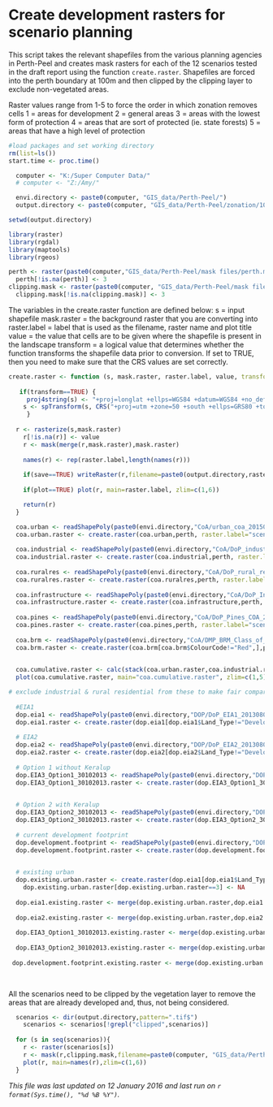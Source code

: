 Create development rasters for scenario planning
========================================================

This script takes the relevant shapefiles from the various planning agencies in Perth-Peel and creates mask rasters for each of the 12 scenarios tested in the draft report using the function `create.raster`.  Shapefiles are forced into the perth boundary at 100m and then clipped by the clipping layer to exclude non-vegetated areas.

Raster values range from 1-5 to force the order in which zonation removes cells
1 = areas for development
2 = general areas
3 = areas with the lowest form of protection
4 = areas that are sort of protected (ie. state forests)
5 = areas that have a high level of protection


```r
#load packages and set working directory
rm(list=ls())
start.time <- proc.time()

  computer <- "K:/Super Computer Data/"
  # computer <- "Z:/Amy/"

  envi.directory <- paste0(computer, "GIS_data/Perth-Peel/")
  output.directory <- paste0(computer, "GIS_data/Perth-Peel/zonation/100m/Conservation_Letters/final/scenarios/")

setwd(output.directory)

library(raster)
library(rgdal)
library(maptools)
library(rgeos)

perth <- raster(paste0(computer,"GIS_data/Perth-Peel/mask files/perth.mask.tif"))
  perth[!is.na(perth)] <- 3
clipping.mask <- raster(paste0(computer, "GIS_data/Perth-Peel/mask files/perth.clipping.mask.tif"))
  clipping.mask[!is.na(clipping.mask)] <- 3

```

The variables in the create.raster function are defined below:
s = input shapefile
mask.raster = the background raster that you are converting into
raster.label = label that is used as the filename, raster name and plot title
value = the value that cells are to be given where the shapefile is present in the landscape
transform = a logical value that determines whether the function transforms the shapefile data prior to conversion.  If set to TRUE, then you need to make sure that the CRS values are set correctly.

```r
create.raster <- function (s, mask.raster, raster.label, value, transform=TRUE, save=TRUE, plot=TRUE) {
    
   if(transform==TRUE) {
     proj4string(s) <- "+proj=longlat +ellps=WGS84 +datum=WGS84 +no_defs"
    s <- spTransform(s, CRS("+proj=utm +zone=50 +south +ellps=GRS80 +towgs84=0,0,0,0,0,0,0 +units=m +no_defs"))
     }
    
  r <- rasterize(s,mask.raster)
    r[!is.na(r)] <- value
    r <- mask(merge(r,mask.raster),mask.raster)
    
    names(r) <- rep(raster.label,length(names(r)))
    
    if(save==TRUE) writeRaster(r,filename=paste0(output.directory,raster.label), format="GTiff", overwrite=T)
    
    if(plot==TRUE) plot(r, main=raster.label, zlim=c(1,6))

    return(r)
  }

```

```r
  coa.urban <- readShapePoly(paste0(envi.directory,"CoA/urban_coa_20150204/urban_coa_20150204.shp"))
  coa.urban.raster <- create.raster(coa.urban,perth, raster.label="scenario1_urban", value=1, transform=FALSE)
  
  coa.industrial <- readShapePoly(paste0(envi.directory,"CoA/DoP_industrial_coa_20150204/DoP_industrial_coa_20150204.shp"))
  coa.industrial.raster <- create.raster(coa.industrial,perth, raster.label="scenario2_industrial", value=1, transform=FALSE)
  
  coa.ruralres <- readShapePoly(paste0(envi.directory,"CoA/DoP_rural_res_coa_20150130/DoP_rural_res_coa_20150130.shp"))
  coa.ruralres.raster <- create.raster(coa.ruralres,perth, raster.label="scenario3_ruralres", value=1, transform=FALSE)
  
  coa.infrastructure <- readShapePoly(paste0(envi.directory,"CoA/DoP_Infrastructure_Footprint_20151019/DoP_Infrastructure_Footprint_20151019.shp"))
  coa.infrastructure.raster <- create.raster(coa.infrastructure,perth, raster.label="scenario4_infrastructure", value=1, transform=FALSE)
  
  coa.pines <- readShapePoly(paste0(envi.directory,"CoA/DoP_Pines_COA_20151224/DoP_Pines_COA_20151224.shp"))
  coa.pines.raster <- create.raster(coa.pines,perth, raster.label="scenario5_pines", value=1, transform=TRUE)
  
  coa.brm <- readShapePoly(paste0(envi.directory,"CoA/DMP_BRM_Class_of_Action_SA_Public_20151209/DMP_BRM_Class_of_Action_SA_Public_20151209.shp"))
  coa.brm.raster <- create.raster(coa.brm[coa.brm$ColourCode!="Red",],perth, raster.label="scenario6_brm", value=1, transform=TRUE)
  
```

```r
  
  coa.cumulative.raster <- calc(stack(coa.urban.raster,coa.industrial.raster,coa.ruralres.raster,coa.infrastructure.raster,coa.pines.raster,coa.brm.raster),min,filename=paste0(output.directory,"scenario7_cumulative"),format="GTiff",overwrite=T)
  plot(coa.cumulative.raster, main="coa.cumulative.raster", zlim=c(1,5))

```

```r
# exclude industrial & rural residential from these to make fair comparison with coa_urban
  
  #EIA1
  dop.eia1 <- readShapePoly(paste0(envi.directory,"DOP/DoP_EIA1_20130809.shp"))
  dop.eia1.raster <- create.raster(dop.eia1[dop.eia1$Land_Type!="Developed Urban" & dop.eia1$Land_Type!="Existing Industrial" & dop.eia1$Land_Type!="Existing Industrial" & dop.eia1$Land_Type!="Potential Industrial",],perth, raster.label="scenario1_1_eia1", value=1, transform=FALSE)
 
  # EIA2 
  dop.eia2 <- readShapePoly(paste0(envi.directory,"DOP/DoP_EIA2_20130809.shp"))
  dop.eia2.raster <- create.raster(dop.eia2[dop.eia2$Land_Type!="Developed Urban" & dop.eia2$Land_Type!="Existing Industrial" & dop.eia2$Land_Type!="Potential Industrial",], perth, raster.label="scenario1_2_eia2", value=1, transform=FALSE)
  
  # Option 1 without Keralup
  dop.EIA3_Option1_30102013 <- readShapePoly(paste0(envi.directory,"DOP/DOP_EIA3_Option1_30102013.shp"))
  dop.EIA3_Option1_30102013.raster <- create.raster(dop.EIA3_Option1_30102013, perth, raster.label="scenario1_3a_eia3_option1",value=1,transform=FALSE)
  

  # Option 2 with Keralup
  dop.EIA3_Option2_30102013 <- readShapePoly(paste0(envi.directory,"DOP/DOP_EIA3_Option2_30102013.shp"))
  dop.EIA3_Option2_30102013.raster <- create.raster(dop.EIA3_Option2_30102013, perth, raster.label="scenario1_3b_eia3_option2",value=1,transform=FALSE)
  
  # current development footprint
  dop.development.footprint <- readShapePoly(paste0(envi.directory,"DOP/DoP_Development_Footprint_20140310.shp"))
  dop.development.footprint.raster <- create.raster(dop.development.footprint[dop.development.footprint$DEVELOPED=="Urban Undeveloped",], perth, raster.label="scenario1_4_development_footprint",value=1,transform=FALSE)
  
```

```r
  # existing urban
  dop.existing.urban.raster <- create.raster(dop.eia1[dop.eia1$Land_Type=="Developed Urban",],perth, raster.label="existing.urban", value=1, transform=FALSE, save=FALSE)
    dop.existing.urban.raster[dop.existing.urban.raster==3] <- NA
  
  dop.eia1.existing.raster <- merge(dop.existing.urban.raster,dop.eia1.raster,filename="scenario1_1_eia1_existing", format="GTiff", overwrite=T)
  
  dop.eia2.existing.raster <- merge(dop.existing.urban.raster,dop.eia2.raster,filename="scenario1_2_eia2_existing", format="GTiff", overwrite=T)
  
  dop.EIA3_Option1_30102013.existing.raster <- merge(dop.existing.urban.raster,dop.EIA3_Option1_30102013.raster,filename="scenario1_3a_eia3_2ption1_existing", format="GTiff", overwrite=T)
  
  dop.EIA3_Option2_30102013.existing.raster <- merge(dop.existing.urban.raster,dop.eia1.raster,filename="scenario1_3b_eia3_option2_existing", format="GTiff", overwrite=T)
  
 dop.development.footprint.existing.raster <- merge(dop.existing.urban.raster,dop.development.footprint.raster,filename="scenario1_4_development_footprint_existing", format="GTiff", overwrite=T) 
  
  
```


All the scenarios need to be clipped by the vegetation layer to remove the areas that are already developed and, thus, not being considered.


```r
  scenarios <- dir(output.directory,pattern=".tif$")
    scenarios <- scenarios[!grepl("clipped",scenarios)]
  
  for (s in seq(scenarios)){
    r <- raster(scenarios[s])
    r <- mask(r,clipping.mask,filename=paste0(computer, "GIS_data/Perth-Peel/zonation/100m/Conservation_Letters/final/scenarios/", names(r),"_clipped"), format="GTiff", overwrite=T)
    plot(r, main=names(r),zlim=c(1,6))
  }

```



*This file was last updated on 12 January 2016 and last run on `r format(Sys.time(), "%d %B %Y")`.*